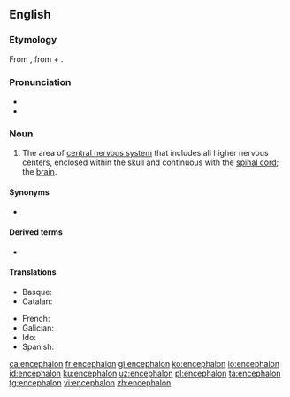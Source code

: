 ==English==
{{wikipedia}}

===Etymology===
From {{etyl|grc|en}} {{m|grc|ἐγκέφαλος||within the head}}, from {{m|grc|ἐν||in}} + {{m|grc|κεφαλή||head}}.

===Pronunciation===
* {{IPA|/ɛnˈsɛfələn/|lang=en}}
* {{IPA|/ɛnˈsɛfəlɒn/|lang=en}}

===Noun===
{{en-noun|encephala}}

# {{lb|en|neuroanatomy}} The area of [[central nervous system]] that includes all higher nervous centers, enclosed within the skull and continuous with the [[spinal cord]]; the [[brain]].

====Synonyms====
* {{l|en|brain}}

====Derived terms====
* {{l|en|encephalic}}

====Translations====
{{trans-top|brain}}
* Basque: {{t|eu|entzefalo}}
* Catalan: {{t+|ca|encèfal|m}}
{{trans-mid}}
* French: {{t+|fr|encéphale|m}}
* Galician: {{t+|gl|encéfalo}}
* Ido: {{t+|io|encefalo}}
* Spanish: {{t+|es|encéfalo|m}}
{{trans-bottom}}

[[ca:encephalon]]
[[fr:encephalon]]
[[gl:encephalon]]
[[ko:encephalon]]
[[io:encephalon]]
[[id:encephalon]]
[[ku:encephalon]]
[[uz:encephalon]]
[[pl:encephalon]]
[[ta:encephalon]]
[[tg:encephalon]]
[[vi:encephalon]]
[[zh:encephalon]]